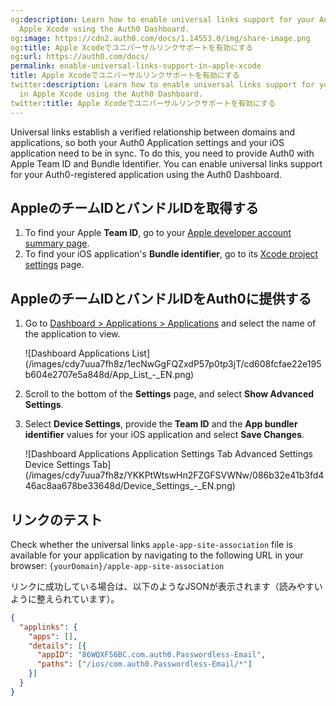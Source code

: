 ```yaml
---
og:description: Learn how to enable universal links support for your Auth0 app in
  Apple Xcode using the Auth0 Dashboard.
og:image: https://cdn2.auth0.com/docs/1.14553.0/img/share-image.png
og:title: Apple Xcodeでユニバーサルリンクサポートを有効にする
og:url: https://auth0.com/docs/
permalink: enable-universal-links-support-in-apple-xcode
title: Apple Xcodeでユニバーサルリンクサポートを有効にする
twitter:description: Learn how to enable universal links support for your Auth0 app
  in Apple Xcode using the Auth0 Dashboard.
twitter:title: Apple Xcodeでユニバーサルリンクサポートを有効にする
---
```


Universal links establish a verified relationship between domains and applications, so both your Auth0 Application settings and your iOS application need to be in sync. To do this, you need to provide Auth0 with Apple Team ID and Bundle Identifier. You can enable universal links support for your Auth0-registered application using the <Tooltip tip="Auth0 Dashboard: Auth0's main product to configure your services." cta="View Glossary" href="/docs/glossary?term=Auth0+Dashboard">Auth0 Dashboard</Tooltip>.

## AppleのチームIDとバンドルIDを取得する

1. To find your Apple **Team ID**, go to your [Apple developer account summary page](https://developer.apple.com/membercenter/index.action#accountSummary).
2. To find your iOS application's **Bundle identifier**, go to its [Xcode project settings](https://developer.apple.com/library/content/documentation/IDEs/Conceptual/AppDistributionGuide/ConfiguringYourApp/ConfiguringYourApp.html) page.

## AppleのチームIDとバンドルIDをAuth0に提供する

1. Go to [Dashboard > Applications > Applications](https://manage.auth0.com/#/clients) and select the name of the application to view.

   <Frame>![Dashboard Applications List](/images/cdy7uua7fh8z/1ecNwGgFQZxdP57p0tp3jT/cd608fcfae22e195b604e2707e5a848d/App_List_-_EN.png)</Frame>
2. Scroll to the bottom of the **Settings** page, and select **Show Advanced Settings**.
3. Select **Device Settings**, provide the **Team ID** and the **App bundler identifier** values for your iOS application and select **Save Changes**.

   <Frame>![Dashboard Applications Application Settings Tab Advanced Settings Device Settings Tab](/images/cdy7uua7fh8z/YKKPtWtswHn2FZGFSVWNw/086b32e41b3fd446ac8aa678be33648d/Device_Settings_-_EN.png)</Frame>

## リンクのテスト

Check whether the universal links `apple-app-site-association` file is available for your application by navigating to the following URL in your browser: `{yourDomain}/apple-app-site-association`

リンクに成功している場合は、以下のようなJSONが表示されます（読みやすいように整えられています）。

```json lines
{
  "applinks": {
    "apps": [],
    "details": [{
      "appID": "86WQXF56BC.com.auth0.Passwordless-Email",
      "paths": ["/ios/com.auth0.Passwordless-Email/*"]
    }]
  }
}
```